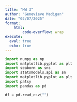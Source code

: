 ```yaml
---
title: "HW 3"
author: "Genevieve Madigan"
date: "02/07/2025"
format: 
    html: 
        code-overflow: wrap
execute:
  eval: true 
  echo: true  
---
```





```python
import numpy as np
import matplotlib.pyplot as plt
import seaborn as sns
import statsmodels.api as sm
import matplotlib.pyplot as plt
import patsy
import pandas as pd

df = pd.read_csv("")
```